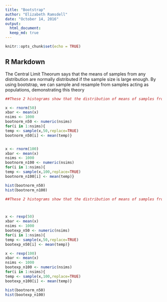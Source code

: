 ```yaml
---
title: "Bootstrap"
author: "Elizabeth Ramsdell"
date: "October 14, 2016"
output: 
  html_document:
  keep_md: true
---
```


```r
knitr::opts_chunk$set(echo = TRUE)
```

## R Markdown

The Central Limit Theorum says that the means of samples from any distribution are normally distributed if the sample size is large enough. By using bootstrap, we can sample and resample from samples acting as populations, demonstrating this theory

```r

##These 2 histograms show that the distribution of means of samples from a normal distrbution are also normally distributed. This supports the CLT. 

x <- rnorm(50)
xbar <- mean(x)
nsims <- 1000
bootnorm_n50 <- numeric(nsims)
for(i in 1:nsims){
temp <- sample(x,50,replace=TRUE)
bootnorm_n50[i] <- mean(temp)}


x <- rnorm(100)
xbar <- mean(x)
nsims <- 1000
bootnorm_n100 <- numeric(nsims)
for(i in 1:nsims){
temp <- sample(x,100,replace=TRUE)
bootnorm_n100[i] <- mean(temp)}

hist(bootnorm_n50)
hist(bootnorm_n100)

##These 2 histograms show that the distribution of means of samples from non-normal distributions approach a normal distribution as the sample size gets larger. 



x <- rexp(50)
xbar <- mean(x)
nsims <- 1000
bootexp_n50 <- numeric(nsims)
for(i in 1:nsims){
temp <- sample(x,50,replace=TRUE)
bootexp_n50[i] <- mean(temp)}

x <- rexp(100)
xbar <- mean(x)
nsims <- 1000
bootexp_n100 <- numeric(nsims)
for(i in 1:nsims){
temp <- sample(x,100,replace=TRUE)
bootexp_n100[i] <- mean(temp)}

hist(bootnorm_n50)
hist(bootexp_n100)



```


